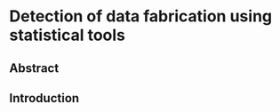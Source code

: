 \newpage

# Detection of data fabrication using statistical tools

\newpage

## Abstract

## Introduction

